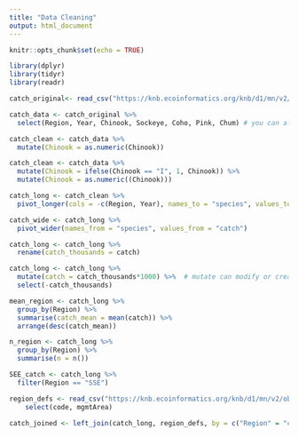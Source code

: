 ```yaml
---
title: "Data Cleaning"
output: html_document
---
```


```r
knitr::opts_chunk$set(echo = TRUE)
```

```r
library(dplyr)
library(tidyr)
library(readr)
```

```r
catch_original<- read_csv("https://knb.ecoinformatics.org/knb/d1/mn/v2/object/df35b.302.1")
```

```r
catch_data <- catch_original %>%
  select(Region, Year, Chinook, Sockeye, Coho, Pink, Chum) # you can also use select(Region:Chum) or select(-all, -notesRegCode)
```

```r
catch_clean <- catch_data %>% 
  mutate(Chinook = as.numeric(Chinook))
```

```r
catch_clean <- catch_data %>% 
  mutate(Chinook = ifelse(Chinook == "I", 1, Chinook)) %>% 
  mutate(Chinook = as.numeric((Chinook)))
``` 

```r
catch_long <- catch_clean %>% 
  pivot_longer(cols = -c(Region, Year), names_to = "species", values_to = "catch")

catch_wide <- catch_long %>% 
  pivot_wider(names_from = "species", values_from = "catch")
```


```r
catch_long <- catch_long %>%
  rename(catch_thousands = catch)

catch_long <- catch_long %>% 
  mutate(catch = catch_thousands*1000) %>%  # mutate can modify or create new columns
  select(-catch_thousands)
```

```r
mean_region <- catch_long %>% 
  group_by(Region) %>% 
  summarise(catch_mean = mean(catch)) %>% 
  arrange(desc(catch_mean))

n_region <- catch_long %>% 
  group_by(Region) %>% 
  summarise(n = n())
```

```r
SEE_catch <- catch_long %>% 
  filter(Region == "SSE")
```


```r
region_defs <- read_csv("https://knb.ecoinformatics.org/knb/d1/mn/v2/object/df35b.303.1") %>% 
    select(code, mgmtArea)

catch_joined <- left_join(catch_long, region_defs, by = c("Region" = "code"))

```